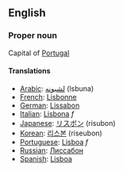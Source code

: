==English==

===Proper noun===

Capital of [[Portugal]]

====Translations====

*[[Arabic]]: [[لشبونه]] (lsbuna)
*[[French]]: [[Lisbonne]]
*[[German]]: [[Lissabon]]
*[[Italian]]: [[Lisbona]] ''f''
*[[Japanese]]: [[リスボン]] (risubon)
*[[Korean]]: [[리스본]] (riseubon)
*[[Portuguese]]: [[Lisboa]] ''f''
*[[Russian]]: [[Лиссабон]]
*[[Spanish]]: [[Lisboa]]